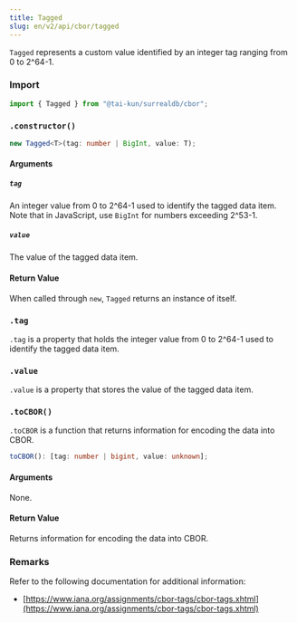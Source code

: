 ```yaml
---
title: Tagged
slug: en/v2/api/cbor/tagged
---
```



`Tagged` represents a custom value identified by an integer tag ranging from 0 to 2^64-1.

### Import

```ts
import { Tagged } from "@tai-kun/surrealdb/cbor";
```

### `.constructor()`

```ts
new Tagged<T>(tag: number | BigInt, value: T);
```

#### Arguments

##### `tag`

An integer value from 0 to 2^64-1 used to identify the tagged data item. Note that in JavaScript, use `BigInt` for numbers exceeding 2^53-1.

##### `value`

The value of the tagged data item.

#### Return Value

When called through `new`, `Tagged` returns an instance of itself.

### `.tag` <Badge variant="instance" /><Badge variant="property" />

`.tag` is a property that holds the integer value from 0 to 2^64-1 used to identify the tagged data item.

### `.value` <Badge variant="instance" /><Badge variant="property" />

`.value` is a property that stores the value of the tagged data item.

### `.toCBOR()` <Badge variant="instance" /><Badge variant="method" />

`.toCBOR` is a function that returns information for encoding the data into CBOR.

```ts
toCBOR(): [tag: number | bigint, value: unknown];
```

#### Arguments

None.

#### Return Value

Returns information for encoding the data into CBOR.

### Remarks

Refer to the following documentation for additional information:

- [https://www.iana.org/assignments/cbor-tags/cbor-tags.xhtml](https://www.iana.org/assignments/cbor-tags/cbor-tags.xhtml)
